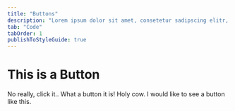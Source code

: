 ```yaml
---
title: "Buttons"
description: "Lorem ipsum dolor sit amet, consetetur sadipscing elitr, sed diam nonumy eirmod tempor invidunt ut labore et dolore magna aliquyam erat, sed diam voluptua."
tab: "Code"
tabOrder: 1
publishToStyleGuide: true
---
```


# This is a Button

<ComponentViewer />

No really, click it.. What a button it is! Holy cow. I would like to see a button like this.

